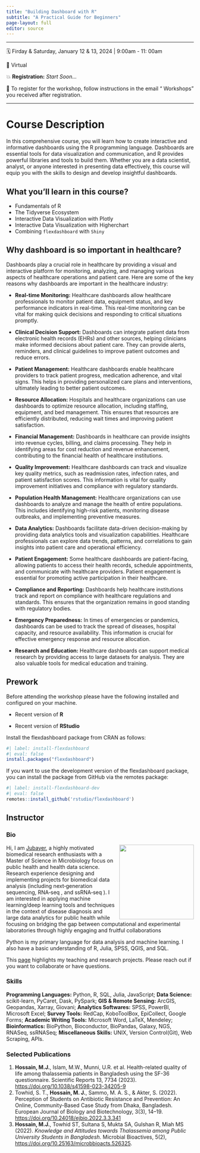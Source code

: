 ---
title: "Building Dashboard with R"
subtitle: "A Practical Guide for Beginners"
page-layout: full
editor: source
---

-------------------------------------------------------------------

🗓 Firday & Saturday, January 12 & 13, 2024 | 9:00am - 11: 00am 


🏨 Virtual

<!-- 💥 **Register** with [Google Form](https://forms.gle/L1aUjr7yW8cuiUuM9) -->
💥 **Registration:** *Start Soon...*

📝 To register for the workshop, follow instructions in the email “ Workshops” you received after registration.

----------------------------------------------------------------------
# Course Description
In this comprehensive course, you will learn how to create interactive and informative dashboards using the R programming language. Dashboards are essential tools for data visualization and communication, and R provides powerful libraries and tools to build them. Whether you are a data scientist, analyst, or anyone interested in presenting data effectively, this course will equip you with the skills to design and develop insightful dashboards.

## What you'll learn in this course? 
- Fundamentals of R 
- The Tidyverse Ecosystem 
- Interactive Data Visualization with Plotly 
- Interactive Data Visualization with Higherchart 
- Combining `flexdashboard` with `Shiny`

## Why dashboard is so important in healthcare?
Dashboards play a crucial role in healthcare by providing a visual and interactive platform for monitoring, analyzing, and managing various aspects of healthcare operations and patient care. Here are some of the key reasons why dashboards are important in the healthcare industry:

- **Real-time Monitoring:** Healthcare dashboards allow healthcare professionals to monitor patient data, equipment status, and key performance indicators in real-time. This real-time monitoring can be vital for making quick decisions and responding to critical situations promptly.

- **Clinical Decision Support:** Dashboards can integrate patient data from electronic health records (EHRs) and other sources, helping clinicians make informed decisions about patient care. They can provide alerts, reminders, and clinical guidelines to improve patient outcomes and reduce errors.

- **Patient Management:** Healthcare dashboards enable healthcare providers to track patient progress, medication adherence, and vital signs. This helps in providing personalized care plans and interventions, ultimately leading to better patient outcomes.

- **Resource Allocation:** Hospitals and healthcare organizations can use dashboards to optimize resource allocation, including staffing, equipment, and bed management. This ensures that resources are efficiently distributed, reducing wait times and improving patient satisfaction.

- **Financial Management:** Dashboards in healthcare can provide insights into revenue cycles, billing, and claims processing. They help in identifying areas for cost reduction and revenue enhancement, contributing to the financial health of healthcare institutions.


- **Quality Improvement:** Healthcare dashboards can track and visualize key quality metrics, such as readmission rates, infection rates, and patient satisfaction scores. This information is vital for quality improvement initiatives and compliance with regulatory standards.

- **Population Health Management:** Healthcare organizations can use dashboards to analyze and manage the health of entire populations. This includes identifying high-risk patients, monitoring disease outbreaks, and implementing preventive measures.

- **Data Analytics:** Dashboards facilitate data-driven decision-making by providing data analytics tools and visualization capabilities. Healthcare professionals can explore data trends, patterns, and correlations to gain insights into patient care and operational efficiency.

- **Patient Engagement:** Some healthcare dashboards are patient-facing, allowing patients to access their health records, schedule appointments, and communicate with healthcare providers. Patient engagement is essential for promoting active participation in their healthcare.

- **Compliance and Reporting:** Dashboards help healthcare institutions track and report on compliance with healthcare regulations and standards. This ensures that the organization remains in good standing with regulatory bodies.

- **Emergency Preparedness:** In times of emergencies or pandemics, dashboards can be used to track the spread of diseases, hospital capacity, and resource availability. This information is crucial for effective emergency response and resource allocation.

- **Research and Education:** Healthcare dashboards can support medical research by providing access to large datasets for analysis. They are also valuable tools for medical education and training.



## Prework

Before attending the workshop please have the following installed and configured on your machine.

-   Recent version of **R** 

-   Recent version of **RStudio**


Install the flexdashboard package from CRAN as follows:

```{r}
#| label: install-flexdashboard 
#| eval: false
install.packages("flexdashboard")
```

If you want to use the development version of the flexdashboard package, you can install the package from GitHub via the remotes package:

```{r}
#| label: install-flexdashboard-dev
#| eval: false
remotes::install_github('rstudio/flexdashboard')
```


## Instructor 
### Bio
![](images/JHossain.jpg){style="float:right;padding: 0 0 0 10px;" fig-alt="Headshot of Jubayer" width="200"} 

Hi, I am [Jubayer](https://hossainlab.github.io/), a highly motivated biomedical research enthusiasts with a Master of Science in Microbiology focus on public health and health data science. Research experience designing and implementing projects for biomedical data analysis (including next‑generation sequencing, RNA‑seq , and ssRNA‑seq ). I am interested in applying machine learning/deep learning tools and techniques in the context of disease diagnosis and large data analytics for public health while focusing on bridging the gap between computational and experimental laboratories through highly engaging and fruitful collaborations

Python is my primary language for data analysis and machine learning. I also have a basic understanding of R, Julia, SPSS, QGIS, and SQL.

This [page](https://hossainlab.github.io/) highlights my teaching and research projects. Please reach out if you want to collaborate or have questions.

### Skills 
**Programming Languages:** Python, R, SQL, Julia, JavaScript; **Data Science:** scikit-learn, PyCaret, Dask, PySpark; **GIS & Remote Sensing:** ArcGIS, Geopandas, Xarray, Giovani; **Analytics Softwares:** SPSS, PowerBI, Microsoft Excel; **Survey Tools:** RedCap, KoboToolBox, EpiCollect, Google Forms; **Academic Writing Tools:** Microsoft Word, LaTeX, Mendeley; **Bioinformatics:** BioPython, Bioconductor, BioPandas, Galaxy, NGS, RNASeq, ssRNASeq; **Miscellaneous Skills:** UNIX, Version Control(Git), Web Scraping, APIs.


### Selected Publications 
1. **Hossain, M.J.**, Islam, M.W., Munni, U.R. et al. Health-related quality of life among thalassemia patients in Bangladesh using the SF-36 questionnaire. Scientific Reports 13, 7734 (2023). <https://doi.org/10.1038/s41598-023-34205-9>
2. Towhid, S. T., **Hossain, M. J.**, Sammo, M. A. S., & Akter, S. (2022). Perception of Students on Antibiotic Resistance and Prevention: An Online, Community-Based Case Study from Dhaka, Bangladesh. European Journal of Biology and Biotechnology, 3(3), 14–19. <https://doi.org/10.24018/ejbio.2022.3.3.341>
3. **Hossain, M.J.**, Towhid ST, Sultana S, Mukta SA, Gulshan R, Miah MS (2022). *Knowledge and Attitudes towards Thalassemia among Public University Students in Bangladesh*. Microbial Bioactives, 5(2), <https://doi.org/10.25163/microbbioacts.526325>.


